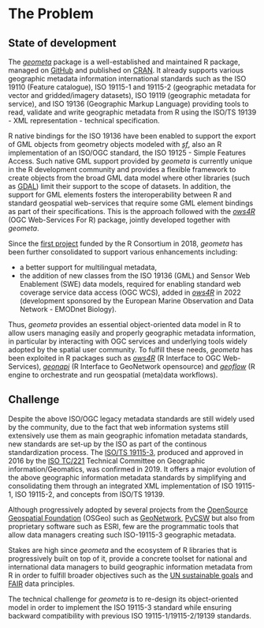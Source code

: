 # The Problem

## State of development

The [_geometa_](https://cran.r-project.org/package=geometa) package is a well-established and maintained R package, managed on [GitHub](https://github.com/eblondel/geometa) and published on [CRAN](https://cran.r-project.org/package=geometa). It already supports various geographic metadata information international standards such as the ISO 19110 (Feature catalogue), ISO 19115-1 and 19115-2 (geographic metadata for vector and gridded/imagery datasets), ISO 19119 (geographic metadata for service), and ISO 19136 (Geographic Markup Language) providing tools to read, validate and write geographic metadata from R using the ISO/TS 19139 - XML representation - technical specification. 

R native bindings for the ISO 19136 have been enabled to support the export of GML objects from geometry objects modeled with [_sf_](https://cran.r-project.org/package=sf), also an R 
implementation of an ISO/OGC standard, the ISO 19125 - Simple Features Access. Such native GML support provided by _geometa_ is currently unique in the R development community and 
provides a flexible framework to create objects from the broad GML data model where other libraries (such as [GDAL](https://gdal.org/drivers/vector/gml.html)) limit their support to 
the scope of datasets. In addition, the support for GML elements fosters the interoperability between R and standard geospatial web-services that require some GML element bindings as 
part of their specifications. This is the approach followed with the [_ows4R_](https://cran.r-project.org/package=ows4R) (OGC Web-Services For R) package, jointly developed together with _geometa_.

Since the [first project](https://www.r-consortium.org/projects/awarded-projects/2018-group-2#strengthening+of+r+in+support+of+spatial+data+infrastructures+management+:+geometa+and+ows4r+r+packages) funded by the R Consortium in 2018, _geometa_ has been further consolidated to support various enhancements including:

* a better support for multilingual metadata,
* the addition of new classes from the ISO 19136 (GML) and Sensor Web Enablement (SWE) data models, required for enabling standard web coverage service data access (OGC WCS), added in [_ows4R_](https://cran.r-project.org/package=ows4R) in 2022 (development sponsored by the European Marine Observation and Data Network - EMODnet Biology).

Thus, _geometa_ provides an essential object-oriented data model in R to allow users managing easily and properly geographic metadata information, in particular by interacting with OGC services and underlying tools widely adopted by the spatial user community. To fulfill these needs, _geometa_ has been exploited in R packages such as [_ows4R_](https://cran.r-project.org/package=ows4R) (R Interface to OGC Web-Services), [_geonapi_](https://cran.r-project.org/package=geonapi) (R Interface to GeoNetwork opensource) and [_geoflow_](https://github.com/r-geoflow/geoflow) (R engine to orchestrate and run geospatial (meta)data workflows).

## Challenge

Despite the above ISO/OGC legacy metadata standards are still widely used by the community, due to the fact that web information systems still extensively use them as main geographic infomation metadata standards, new standards are set-up by the ISO as part of the continous standardization process. The [ISO/TS 19115-3](https://www.iso.org/standard/32579.html), produced and approved in 2016 by the [ISO TC/221](https://www.iso.org/fr/committee/54904.html) Technical Committee on Geographic information/Geomatics, was confirmed in 2019. It offers a major evolution of the above geographic information metadata standards by simplifying and consolidating them through an integrated XML implementation of ISO 19115-1, ISO 19115-2, and concepts from ISO/TS 19139.

Although progressively adopted by several projects from the [OpenSource Geospatial Foundation](https://www.osgeo.org/) (OSGeo) such as [GeoNetwork](https://www.osgeo.org/projects/geonetwork/), [PyCSW](https://www.osgeo.org/projects/pycsw/) but also from proprietary software such as ESRI, few are the programmatic tools that allow data managers creating such ISO-19115-3 geographic metadata. 

Stakes are high since _geometa_ and the ecosystem of R libraries that is progressively built on top of it, provide a concrete toolset for national and international data managers to build geographic information metadata from R in order to fulfill broader objectives such as the [UN sustainable goals](https://www.iso.org/sdgs.html) and [FAIR](https://www.nature.com/articles/sdata201618) data principles.

The technical challenge for _geometa_ is to re-design its object-oriented model in order to implement the ISO 19115-3 standard while ensuring backward compatibility with previous ISO 19115-1/19115-2/19139 standards.

